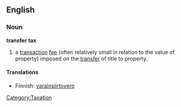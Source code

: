 ==English==
{{wikipedia}}
===Noun===

'''transfer tax'''

#{{law}} a [[transaction]] [[fee]] (often relatively small in relation to the value of property) imposed on the [[transfer]] of title to property.

====Translations====
{{trans-top|a transaction fee imposed on the transfer of title to property}}
*Finnish: [[varainsiirtovero]]
{{trans-mid}}
{{trans-bottom}}

[[Category:Taxation]]